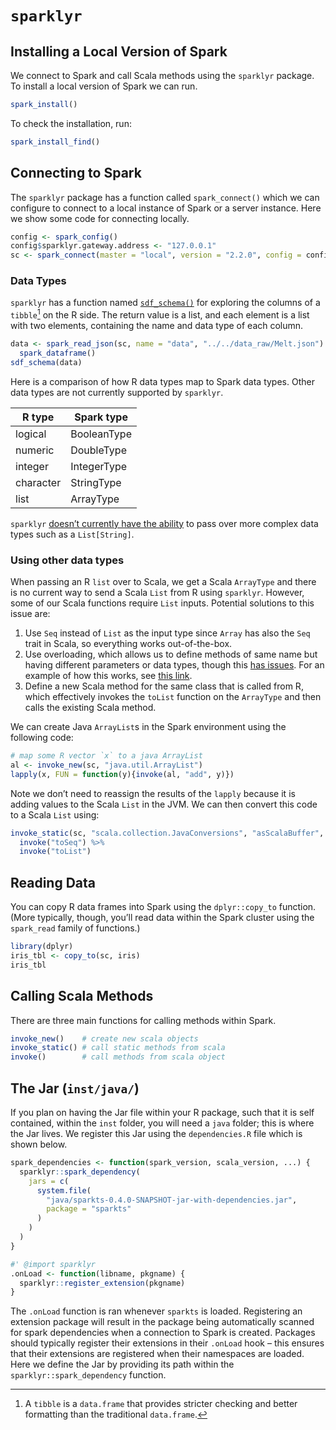 # `sparklyr`

## Installing a Local Version of Spark

We connect to Spark and call Scala methods using the `sparklyr` package. To install a local version of Spark we can run.

```r
spark_install()
```

To check the installation, run:

```r
spark_install_find()
```

## Connecting to Spark

The `sparklyr` package has a function called `spark_connect()` which we can configure to connect to a local instance of Spark or a server instance. Here we show some code for connecting locally.

```r
config <- spark_config()
config$sparklyr.gateway.address <- "127.0.0.1"
sc <- spark_connect(master = "local", version = "2.2.0", config = config)
```

### Data Types

`sparklyr` has a function named [`sdf_schema()`](https://www.rdocumentation.org/packages/sparklyr/versions/0.7.0/topics/sdf_schema) for exploring the columns of a `tibble`[^footnote] on the R side. The return value is a list, and each element is a list with two elements, containing the name and data type of each column.

[^footnote]: A `tibble` is a `data.frame` that provides stricter checking and better formatting than the traditional `data.frame`.

```r
data <- spark_read_json(sc, name = "data", "../../data_raw/Melt.json") %>% 
  spark_dataframe()
sdf_schema(data)
```

Here is a comparison of how R data types map to Spark data types. Other data types are not currently supported by `sparklyr`.

| R type | Spark type |
---------|-------------
| logical | BooleanType |
| numeric | DoubleType |
| integer | IntegerType |
| character | StringType |
| list | ArrayType |

`sparklyr` [doesn't currently have the ability](https://github.com/rstudio/sparklyr/issues/1324) to pass over more complex data types such as a `List[String]`. 

### Using other data types

When passing an R `list` over to Scala, we get a Scala `ArrayType` and there is no current way to send a Scala `List` from R using `sparklyr`. However, some of our Scala functions require `List` inputs. Potential solutions to this issue are:

1. Use `Seq` instead of `List` as the input type since `Array` has also the `Seq` trait in Scala, so everything works out-of-the-box.
2. Use overloading, which allows us to define methods of same name but having different parameters or data types, though this [has issues](https://stackoverflow.com/questions/2510108/why-avoid-method-overloading). For an example of how this works, see [this link](https://www.javatpoint.com/scala-method-overloading).
3. Define a new Scala method for the same class that is called from R, which effectively invokes the `toList` function on the `ArrayType` and then calls the existing Scala method.

We can create Java `ArrayList`s in the Spark environment using the following code:

```r
# map some R vector `x` to a java ArrayList
al <- invoke_new(sc, "java.util.ArrayList")
lapply(x, FUN = function(y){invoke(al, "add", y)})
```

Note we don't need to reassign the results of the `lapply` because it is adding values to the Scala `List` in the JVM. We can then convert this code to a Scala `List` using:

```r
invoke_static(sc, "scala.collection.JavaConversions", "asScalaBuffer", al) %>%
  invoke("toSeq") %>%
  invoke("toList")
```

## Reading Data
You can copy R data frames into Spark using the `dplyr::copy_to` function. (More typically, though, you’ll read data within the Spark cluster using the `spark_read` family of functions.)

```r
library(dplyr) 
iris_tbl <- copy_to(sc, iris)
iris_tbl
```

## Calling Scala Methods

There are three main functions for calling methods within Spark.

```r
invoke_new()    # create new scala objects
invoke_static() # call static methods from scala
invoke()        # call methods from scala object
```

## The Jar (`inst/java/`)

If you plan on having the Jar file within your R package, such that it is self contained, within the `inst` folder, you will need a `java` folder; this is where the Jar lives. We register this Jar using the `dependencies.R` file which is shown below.

```r
spark_dependencies <- function(spark_version, scala_version, ...) {
  sparklyr::spark_dependency(
    jars = c(
      system.file(
        "java/sparkts-0.4.0-SNAPSHOT-jar-with-dependencies.jar",
        package = "sparkts"
      )
    )
  )
}

#' @import sparklyr
.onLoad <- function(libname, pkgname) {
  sparklyr::register_extension(pkgname)
}
```

The `.onLoad` function is ran whenever `sparkts` is loaded. Registering an extension package will result in the package being automatically scanned for spark dependencies when a connection to Spark is created. Packages should typically register their extensions in their `.onLoad` hook – this ensures that their extensions are registered when their namespaces are loaded. Here we define the Jar by providing its path within the `sparklyr::spark_dependency` function.